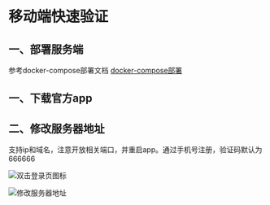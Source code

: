 # 移动端快速验证

## 一、部署服务端
参考docker-compose部署文档 [docker-compose部署](./dockerCompose)
## 一、**下载官方app**


## 二、**修改服务器地址**
支持ip和域名，注意开放相关端口，并重启app。通过手机号注册，验证码默认为666666

![双击登录页图标](./assets/1688095532548.jpg)

![修改服务器地址](./assets/1688095537589.jpg)

